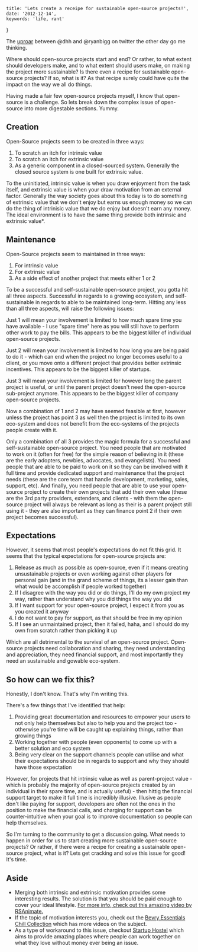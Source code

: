 
	title: 'Lets create a receipe for sustainable open-source projects!',
	date: '2012-12-14',
	keywords: 'life, rant'
}

The [uproar](https://twitter.com/dhh/status/278615042679783424) between @dhh and @ryanbigg on twitter the other day go me thinking.

Where should open-source projects start and end? Or rather, to what extent should developers make, and to what extent should users make, on making the project more sustainable? Is there even a recipe for sustainable open-source projects? If so, what is it? As that recipe surely could have quite the impact on the way we all do things.

Having made a <Link code='projects'>fair few open-source projects</Link> myself, I know that open-source is a challenge. So lets break down the complex issue of open-source into more digestable sections. Yummy.

## Creation

Open-Source projects seem to be created in three ways:

1. To scratch an itch for intrinsic value
2. To scratch an itch for extrinsic value
3. As a generic component in a closed-sourced system. Generally the closed source system is one built for extrinsic value.

To the uninitiated, intrinsic value is when you draw enjoyment from the task itself, and extrinsic value is when your draw motivation from an external factor. Generally the way society goes about this today is to do something of extrinsic value that we don't enjoy but earns us enough money so we can do the thing of intrinisic value that we do enjoy but doesn't earn any money. The ideal environment is to have the same thing provide both intrinsic and extrinsic value\*.

## Maintenance

Open-Source projects seem to maintained in three ways:

1. For intrinsic value
2. For extrinsic value
3. As a side effect of another project that meets either 1 or 2

To be a successful and self-sustainable open-source project, you gotta hit all three aspects. Successful in regards to a growing ecosystem, and self-sustainable in regards to able to be maintained long-term. Hitting any less than all three aspects, will raise the following issues:

Just 1 will mean your involvement is limited to how much spare time you have available - I use "spare time" here as you will still have to perform other work to pay the bills. This appears to be the biggest killer of individual open-source projects.

Just 2 will mean your involvement is limited to how long you are being paid to do it - which can end when the project no longer becomes useful to a client, or you move onto a different project that provides better extrinsic incentives. This appears to be the biggest killer of startups.

Just 3 will mean your involvement is limited for however long the parent project is useful, or until the parent project doesn't need the open-source sub-project anymore. This appears to be the biggest killer of company open-source projects.

Now a combination of 1 and 2 may have seemed feasible at first, however unless the project has point 3 as well then the project is limited to its own eco-system and does not benefit from the eco-systems of the projects people create with it.

Only a combination of all 3 provides the magic formula for a successful and self-sustainable open-source project. You need people that are motivated to work on it (often for free) for the simple reason of believing in it (these are the early adopters, newbies, advocates, and evangelists). You need people that are able to be paid to work on it so they can be involved with it full time and provide dedicated support and maintenance that the project needs (these are the core team that handle development, marketing, sales, support, etc). And finally, you need people that are able to use your open-source project to create their own projects that add their own value (these are the 3rd party providers, extenders, and clients - with them the open-source project will always be relevant as long as their is a parent project still using it - they are also important as they can finance point 2 if their own project becomes successful).

## Expectations

However, it seems that most people's expectations do not fit this grid. It seems that the typical expectations for open-source projects are:

1. Release as much as possible as open-source, even if it means creating unsustainable projects or even working against other players for personal gain (and in the grand scheme of things, its a lesser gain than what would be accomplish if people worked together)
2. If I disagree with the way you did or do things, I'll do my own project my way, rather than understand why you did things the way you did
3. If I want support for your open-source project, I expect it from you as you created it anyway
4. I do not want to pay for support, as that should be free in my opinion
5. If I see an unmaintained project, then it failed, haha, and I should do my own from scratch rather than picking it up

Which are all detrimental to the survival of an open-source project. Open-source projects need collaboration and sharing, they need understanding and appreciation, they need financial support, and most importantly they need an sustainable and gowable eco-system.

## So how can we fix this?

Honestly, I don't know. That's why I'm writing this.

There's a few things that I've identified that help:

1. Providing great documentation and resources to empower your users to not only help themselves but also to help you and the project too - otherwise you're time will be caught up explaining things, rather than growing things
2. Working together with people (even opponents) to come up with a better solution and eco system
3. Being very clear on the support channels people can utilise and what their expectations should be in regards to support and why they should have those expectation

However, for projects that hit intrinsic value as well as parent-project value - which is probably the majority of open-source projects created by an individual in their spare time, and is actually useful) - then hittig the financial support target to make it full time is incredibly illusive. Illusive as people don't like paying for support, developers are often not the ones in the position to make the financial calls, and charging for support can be counter-intuitive when your goal is to improve documentation so people can help themselves.

So I'm turning to the community to get a discussion going. What needs to happen in order for us to start creating more sustainable open-source projects? Or rather, if there were a recipe for creating a sustainable open-source project, what is it? Lets get cracking and solve this issue for good! It's time.

## Aside

- Merging both intrinsic and extrinsic motivation provides some interesting results. The solution is that you should be paid enough to cover your ideal lifestyle. [For more info, check out this amazing video by RSAnimate.](http://chill.com/balupton/post/9cf527dd489b4e4e8364ddbb3644bcae/rsa-animate-drive-the-surprising-truth-about-what-motivates-us)
- If the topic of motivation interests you, check out the [Bevry Essentials Chill Collection](http://chill.com/balupton/collection/bevry-essentials) which has more videos on the subject.
- As a type of workaround to this issue, checkout [Startup Hostel](http://startuphostel.org) which aims to provide amazing places where people can work together on what they love without money ever being an issue.

